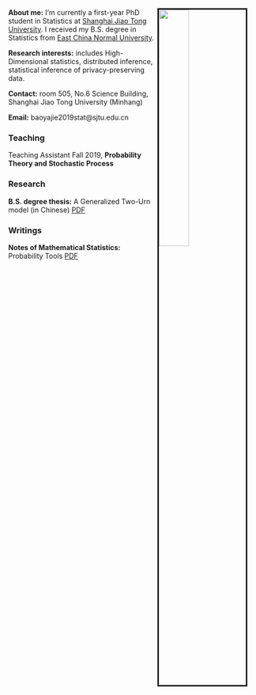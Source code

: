 <br />

<img src="./figs/gulangyu.jpeg" style="width:35%; border:3px solid; margin-right: 20px" align="right">


__About me:__ I‘m currently a first-year PhD student in Statistics at [Shanghai Jiao Tong University](http://www.math.sjtu.edu.cn/). I received my B.S. degree in Statistics from [East China Normal University](http://stat.ecnu.edu.cn). 

__Research interests:__ includes High-Dimensional statistics, distributed inference, statistical inference of privacy-preserving data.

__Contact:__ room 505, No.6 Science Building, Shanghai Jiao Tong University (Minhang)

__Email:__ baoyajie2019stat@sjtu.edu.cn

### Teaching

Teaching Assistant Fall 2019, **Probability Theory and Stochastic Process**

### Research

__B.S. degree thesis:__ A Generalized Two-Urn model (in Chinese) [PDF](./docs/Thesis.pdf)

### Writings

__Notes of Mathematical Statistics:__ Probability Tools [PDF](./docs/pt.pdf)
